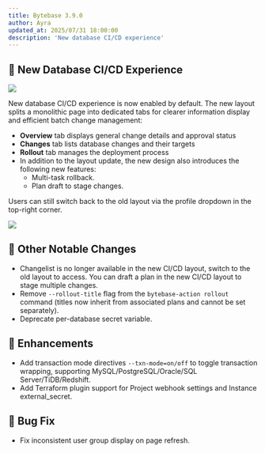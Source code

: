 ```yaml
---
title: Bytebase 3.9.0
author: Ayra
updated_at: 2025/07/31 18:00:00
description: 'New database CI/CD experience'
---
```



## 🌟 New Database CI/CD Experience

![](../content/changelog/3.9.0/new-ci-cd.webp)

New database CI/CD experience is now enabled by default. The new layout splits a monolithic page into dedicated tabs for clearer information display and efficient batch change management:

- **Overview** tab displays general change details and approval status
- **Changes** tab lists database changes and their targets
- **Rollout** tab manages the deployment process
- In addition to the layout update, the new design also introduces the following new features:
  - Multi-task rollback.
  - Plan draft to stage changes.

Users can still switch back to the old layout via the profile dropdown in the top-right corner.

![](../content/changelog/3.9.0/switch-ci-cd.webp)

## 🔔 Other Notable Changes

- Changelist is no longer available in the new CI/CD layout, switch to the old layout to access. You can draft a plan in the new CI/CD layout to stage multiple changes.
- Remove `--rollout-title` flag from the `bytebase-action rollout` command (titles now inherit from associated plans and cannot be set separately).
- Deprecate per-database secret variable.

## 🎄 Enhancements

- Add transaction mode directives `--txn-mode=on/off` to toggle transaction wrapping, supporting MySQL/PostgreSQL/Oracle/SQL Server/TiDB/Redshift.
- Add Terraform plugin support for Project webhook settings and Instance external_secret.

## 🐞 Bug Fix

- Fix inconsistent user group display on page refresh.

<InstallUpgrade />
